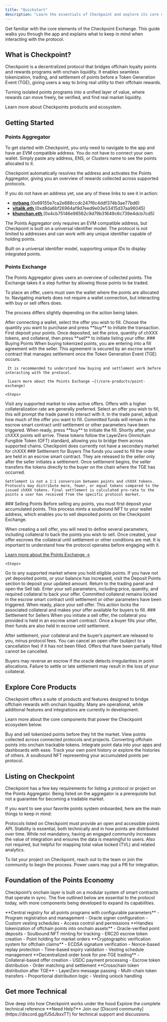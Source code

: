 ```yaml
---
title: "Quickstart"
description: "Learn the essentials of Checkpoint and explore its core capabilities"
---
```


Get familiar with the core elements of the Checkpoint Exchange. This guide walks you through the app
and explains what to keep in mind when interacting with the protocol.

## What is Checkpoint?

Checkpoint is a decentralized protocol that bridges offchain loyalty points and rewards programs
with onchain liquidity. It enables seamless tokenization, trading, and settlement of points before
a Token Generation Event (TGE), giving users a way to bring real utility to their offchain rewards.

Turning isolated points programs into a unified layer of value, where rewards can move freely, be
verified, and find real market liquidity.

<Card title="Product Overview" icon="cubes" href="/core-products" horizontal>
  Learn more about Checkpoints products and ecosystem.
</Card>

## Getting Started

### Points Aggregator

To get started with Checkpoint, you only need to navigate to the app and have an EVM compatible
address. You do not have to connect your own wallet. Simply paste any address, ENS, or Clusters name
to see the points allocated to it.

Checkpoint automatically resolves the address and activates the Points Aggregator, giving you an
overview of rewards collected across supported protocols.

If you do not have an address yet, use any of these links to see it in action:

- [**mrbang** <Icon icon="arrow-up-right"/>](https://points.0xportal.io/?address=0x69155e7ca2e688ccdc247f6c4ddf374b3ae77bd6)
  (0x69155e7ca2e688ccdc247f6c4ddf374b3ae77bd6)
- [**vitalik.eth** <Icon icon="arrow-up-right"/>](https://points.0xportal.io/?address=0xd8da6bf26964af9d7eed9e03e53415d37aa96045)
  (0xd8da6bf26964af9d7eed9e03e53415d37aa96045)
- [**khunchan.eth** <Icon icon="arrow-up-right"/>](https://points.0xportal.io/?address=0x4cb75146e98562c9d79b31649c6c739e4dcb7cd5)
  (0x4cb75146e98562c9d79b31649c6c739e4dcb7cd5)

The Points Aggregator only requires an EVM compatible address, but Checkpoint is built on a
universal identifier model. The protocol is not limited to addresses and can work with any unique
identifier capable of holding points.

<Info>
  Built on a universal identifier model, supporting unique IDs to display integrated points.
</Info>

### Points Exchange

The Points Aggregator gives users an overview of collected points. The Exchange takes it a step
further by allowing those points to be traded.

To place an offer, users must own the wallet where the points are allocated to. Navigating markets
does not require a wallet connection, but interacting with buy or sell offers does.

The process differs slightly depending on the action being taken.

<CardGroup cols={2}>
  <Card title="Buying Points" icon="shopping-cart">
    After connecting a wallet, select the offer you wish to fill. Choose the quantity you want to
    purchase and press **buy** to initiate the transaction.
  </Card>
  <Card title="Selling Points" icon="store">
    First deposit your points. Once deposited, set the price, quantity of chXXX tokens, and
    collateral, then press **sell** to initiate listing your offer.
  </Card>
</CardGroup>

<Tabs>
  <Tab title="Buying Points" icon="shopping-cart">
    ### Buying Points
    When buying tokenized points, you are entering into a fill agreement with the seller. This agreement is secured by an escrow smart contract that manages settlement once the Token Generation Event (TGE) occurs.

     It is recommended to understand how buying and settlement work before interacting with the protocol.
     
     [Learn more about the Points Exchange →](/core-products/point-exchange)

    <Steps>

  <Step title="Navigate to market">
    Visit any supported market to view active offers. Offers with a higher collateralization rate are generally preferred.
  </Step>
  <Step title="Select an offer">
    Select an offer you wish to fill, this will prompt the trade panel to interact with it.
  </Step>
  <Step title="Decide on the fill">
    In the trade panel, adjust how much of the offer you want to fill.
    <Note>Committed funds will remain in the escrow smart contract until settlement or other parameters have been triggered.</Note>
  </Step>
  <Step title="Buy points">
    When ready, press **buy** to initiate the fill.
  </Step>
    <Step title="Receive tokenized points">
    Shortly after, your chXXX points will arrive. These tokens follow the LayerZero Omnichain Fungible Token (OFT) standard, allowing you to bridge them across supported chains.
    <Warning>Checkpoint does currently not have a secondary market for chXXX</Warning>
  </Step>
</Steps>
    ### Settlement for Buyers
    The funds you used to fill the order are held in an escrow smart contract. They are released to the seller only after the seller initiates a settlement. Once settlement begins, the seller transfers the tokens directly to the buyer on the chain where the TGE has occurred.

    Settlement is not a 1:1 conversion between points and chXXX tokens. Protocols may distribute more, fewer, or equal tokens compared to the issued chXXX tokens. Final settlement is calculated pro-rata to the points a user has received from the specific protocol market.

  </Tab>
  <Tab title="Selling Points" icon="store">
    ### Selling Points
    Before selling any points, you must first deposit your accumulated points. This process mints a soulbound NFT to your wallet address, which enables you to sell deposited points on the Checkpoint Exchange.

When creating a sell offer, you will need to define several parameters, including collateral to back the points you wish to sell. Once created, your offer escrows the collateral until settlement or other conditions are met. It is important to understand how the protocol operates before engaging with it.

[Learn more about the Points Exchange →](/core-products/point-exchange)

    <Steps>

  <Step title="Navigate to market">
    Go to any supported market where you hold eligible points.
  </Step>
  <Step title="Deposit points">
    If you have not yet deposited points, or your balance has increased, visit the Deposit Points section to deposit your updated amount.
  </Step>
  <Step title="Input sell parameters">
    Return to the trading panel and open the Sell tab. Enter your sell parameters, including price, quantity, and required collateral to back your offer.
    <Note>Committed collateral remains locked in the escrow smart contract until settlement or other parameters have been triggered.</Note>
  </Step>
    <Step title="Sell points">
    When ready, place your sell offer. This action locks the associated collateral and makes your offer available for buyers to fill.
  </Step>
</Steps>
    ### Settlement for Sellers
    When you initiate a sell offer, the collateral you provided is held in an escrow smart contract. Once a buyer fills your offer, their funds are also held in escrow until settlement.

After settlement, your collateral and the buyer’s payment are released to you, minus protocol fees.
You can cancel an open offer (subject to a cancellation fee) if it has not been filled. Offers that
have been partially filled cannot be cancelled.

Buyers may reverse an escrow if the oracle detects irregularities in point allocations. Failure to
settle or late settlement may result in the loss of your collateral.

  </Tab>
</Tabs>

## Explore Core Products

Checkpoint offers a suite of products and features designed to bridge offchain rewards with
onchain liquidity. Many are operational, while additional features and integrations are currently
in development.

Learn more about the core components that power the Checkpoint ecosystem below.

<CardGroup cols={2}>
  <Card
    title="Points Exchange"
    icon="store"
    href="/core-products/point-exchange"
  >
    Buy and sell tokenized points before they hit the market.
  </Card>
  <Card
    title="Points Aggregator"
    icon="coins"
    href="/core-products/point-aggregator"
  >
    View points collected across connected protocols and projects.
  </Card>
  <Card
    title="Points Oracle"
    icon="certificate"
    href="/core-products/point-oracle"
  >
    Converting offchain points into onchain trackable tokens.
  </Card>
  <Card
    title="Points API"
    icon="server"
    href="/core-products/point-api"
  >
    Integrate point data into your apps and dashboards with ease.
  </Card>
  <Card
    title="Points Tracking"
    icon="chart-area"
    href="/core-products/point-tracking"
  >
    Track your own point history or explore the histories of others.
  </Card>
  <Card
    title="Points NFT"
    icon="camera-retro"
    href="/core-products/checkpoint-point-nfts"
  >
    A soulbound NFT representing your accumulated points per protocol.
  </Card>
</CardGroup>

## Listing on Checkpoint

Checkpoint has a few key requirements for listing a protocol or project on the Points Aggregator.
Being listed on the aggregator is a prerequisite but not a guarantee for becoming a tradable market.

If you want to see your favorite points system onboarded, here are the main things to keep in mind:

<Steps>
  <Step title="Open points API">
    Protocols listed on Checkpoint must provide an open and accessible points API.
  </Step>
  <Step title="Stable points API">
    Stability is essential, both technically and in how points are distributed over time.
  </Step>
  <Step title="Active Community">
    While not mandatory, having an engaged community increases the value of integration and ensures
    the data is meaningful to users.
  </Step>
  <Step title="DefiLlama Integration">
    Also not required, but helpful for mapping total value locked (TVL) and related analytics.
  </Step>
</Steps>

To list your project on Checkpoint, reach out to the team or join the community to begin the
process. Power users may put a PR for integration.

## Foundation of the Points Economy

Checkpoint’s onchain layer is built on a modular system of smart contracts that operate in sync.
The five outlined below are essential to the protocol today, with more components being developed to
expand its capabilities.

<AccordionGroup>
  <Accordion title="Registry Contract" icon="book">
    **Central registry for all points programs with configurable parameters**
    - Program registration and management
    - Oracle signer configuration
    - Custom vesting schedules
    - Access control and permissions
  </Accordion>

  <Accordion title="Deposit Contract" icon="inbox">
    **Handles tokenization of offchain points into onchain assets**
    - Oracle-verified point deposits
    - Soulbound NFT minting for tracking
    - ERC20 escrow token creation
    - Point holding for market orders
  </Accordion>

  <Accordion title="Oracle Contract" icon="certificate">
    **Cryptographic verification system for offchain claims**
    - ECDSA signature verification
    - Nonce-based replay protection
    - Time-based expiry validation
    - Vesting schedule management
  </Accordion>

  <Accordion title="Market Contract" icon="store">
    **Decentralized order book for pre-TGE trading**
    - Collateral-based offer creation
    - USDC payment processing
    - Escrow token distribution
    - Order matching and settlement
  </Accordion>

  <Accordion title="Settlement Contract" icon="handshake">
    **Crosschain token distribution after TGE**
    - LayerZero message passing
    - Multi-chain token transfers
    - Proportional distribution logic
    - Vesting unlock handling
  </Accordion>
</AccordionGroup>

## Get more Technical

<CardGroup cols={2}>
  <Card title="Read the Architecture" icon="book-open" href="/architecture">
    Dive deep into how Checkpoint works under the hood
  </Card>
  <Card title="Browse Smart Contracts" icon="code" href="/technical-reference/smart-contracts">
    Explore the complete technical reference
  </Card>
</CardGroup>

<Note>
  **Need Help?** Join our [Discord community](https://discord.gg/fJ5dJbxxTT) for technical support
  and discussions.
</Note>
